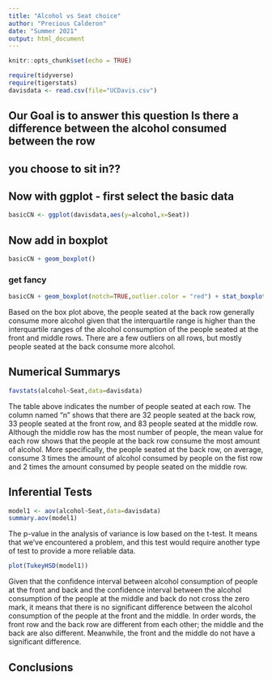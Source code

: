```yaml
---
title: "Alcohol vs Seat choice"
author: "Precious Calderon"
date: "Summer 2021"
output: html_document
---
```


```r
knitr::opts_chunk$set(echo = TRUE)
```

```r
require(tidyverse)
require(tigerstats)
davisdata <- read.csv(file="UCDavis.csv")
```
## Our Goal is to answer this question Is there a difference between the alcohol consumed between the row
## you choose to sit in??

## Now with ggplot - first select the basic data

```r
basicCN <- ggplot(davisdata,aes(y=alcohol,x=Seat))
```
## Now add in boxplot

```r
basicCN + geom_boxplot()
```
  
  
### get fancy  

```r
basicCN + geom_boxplot(notch=TRUE,outlier.color = "red") + stat_boxplot(geom ='errorbar') + labs(title="Fancy notch boxplot \n with 2 lines")
```
  
Based on the box plot above, the people seated at the back row generally consume more alcohol given that the interquartile range is higher than the interquartile ranges of the alcohol consumption of the people seated at the front and middle rows. There are a few outliers on all rows, but mostly people seated at the back consume more alcohol.  

## Numerical Summarys 
```r
favstats(alcohol~Seat,data=davisdata)
````
  
The table above indicates the number of people seated at each row. The column named "n" shows that there are 32 people seated at the back row, 33 people seated at the front row, and 83 people seated at the middle row. Although the middle row has the most number of people, the mean value for each row shows that the people at the back row consume the most amount of alcohol. More specifically, the people seated at the back row, on average, consume 3 times the amount of alcohol consumed by people on the fist row and 2 times the amount consumed by people seated on the middle row. 
  
## Inferential Tests
  
```r
model1 <- aov(alcohol~Seat,data=davisdata)
summary.aov(model1)
```
  
The p-value in the analysis of variance is low based on the t-test. It means that we've encountered a problem, and this test would require another type of test to provide a more reliable data. 

```r
plot(TukeyHSD(model1))
```
  
Given that the confidence interval between alcohol consumption of people at the front and back and the confidence interval between the alcohol consumption of the people at the middle and back do not cross the zero mark, it means that there is no significant difference between the alcohol consumption of the people at the front and the middle. In order words, the front row and the back row are different from each other; the middle and the back are also different. Meanwhile, the front and the middle do not have a significant difference. 

## Conclusions


